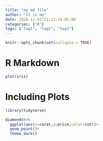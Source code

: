 ```yaml
---
title: "my md file"
author: "it is me"
date: 2020-12-01T21:13:14-05:00
categories: ["R"]
tags: ["tag1", "tag2", "tag3"]
---
```


```r
knitr::opts_chunk$set(collapse = TRUE)
```

# R Markdown


```r
plot(iris)
```

# Including Plots


```r
library(tidyverse)

diamonds%>%
  ggplot(aes(x=carat,y=price,color=cut))+
  geom_point()+
  theme_dark()
  
```
